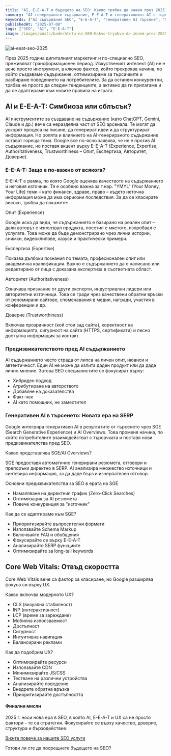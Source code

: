 ```yaml
---
title: "AI, E-E-A-T и бъдещето на SEO: Какво трябва да знаем през 2025?"
summary: "AI-генерираното съдържание, E-E-A-T и генеративният AI в търсенето променят SEO пейзажа. Вижте как да се адаптирате и да останете конкурентни."
keywords: ["AI съдържание SEO", "E-E-A-T", "генеративен AI търсене", "SGE", "AI Overviews", "Core Web Vitals", "потребителско изживяване SEO", "SEO тенденции 2025"]
publishedAt: "2025-07-08"
tags: ["SEO", "AI", "E-E-A-T"]
image: /images/posts/badeshteto-na-SEO-Kakvo-tryabva-da-znaem-prez-2025.jpg
---
```


![ai-eeat-seo-2025](/images/posts/badeshteto-na-SEO-Kakvo-tryabva-da-znaem-prez-2025.jpg)

През 2025 година дигиталният маркетинг и по-специално SEO, преживяват трансформационен период. Изкуственият интелект (AI) не е вече просто инструмент, а ключов фактор, който прекроява начина, по който създаваме съдържание, оптимизираме за търсачките и разбираме поведението на потребителите. За да останем конкурентни, трябва не просто да следим тенденциите, а активно да ги прилагаме и да се адаптираме към новите правила на играта.

## AI и E-E-A-T: Симбиоза или сблъсък?

AI инструментите за създаване на съдържание (като ChatGPT, Gemini, Claude и др.) вече са неразделна част от SEO арсенала. Те могат да ускорят процеса на писане, да генерират идеи и да структурират информация. Но ролята и влиянието на AI-генерираното съдържание остават гореща тема. Google все по-ясно заявява, че не е против AI съдържание, но поставя акцент върху E-E-A-T (Experience, Expertise, Authoritativeness, Trustworthiness – Опит, Експертиза, Авторитет, Доверие).

### E-E-A-T: Защо е по-важно от всякога?

E-E-A-T е рамка, по която Google оценява качеството на съдържанието и неговия източник. Тя е особено важна за т.нар. "YMYL" (Your Money, Your Life) теми – като финанси, здраве, право – където неточна информация може да има сериозни последствия. За да се класирате високо, трябва да покажете:

Опит (Experience)

Google иска да види, че съдържанието е базирано на реален опит – дали авторът е използвал продукта, посетил е мястото, изпробвал е услугата. Това може да бъде демонстрирано чрез лични истории, снимки, видеоклипове, казуси и практически примери.

Експертиза (Expertise)

Показва дълбоки познания по темата, професионален опит или академична квалификация. Важно е съдържанието да е написано или редактирано от лица с доказана експертиза в съответната област.

Авторитет (Authoritativeness)

Означава признание от други експерти, индустриални лидери или авторитетни източници. Това се гради чрез качествени обратни връзки от реномирани сайтове, споменавания в медии, награди, участия в конференции и др.

Доверие (Trustworthiness)

Включва прозрачност (кой стои зад сайта), коректност на информацията, сигурност на сайта (HTTPS, сертификати) и лесно достъпна информация за контакт.

### Предизвикателството пред AI съдържанието

AI съдържанието често страда от липса на личен опит, нюанси и автентичност. Един AI не може да изпита даден продукт или да даде лично мнение. Затова SEO специалистите се фокусират върху:

* Хибриден подход
* Атрибутиране на авторството
* Добавяне на доказателства
* Факт-чек
* AI като помощник, не заместител

### Генеративен AI в търсенето: Новата ера на SERP

Google интегрира генеративен AI в резултатите от търсенето чрез SGE (Search Generative Experience) и AI Overviews. Това променя начина, по който потребителите взаимодействат с търсачката и поставя нови предизвикателства пред SEO.

Какво представлява SGE/AI Overviews?

SGE предоставя автоматично генерирани резюмета, отговори и препоръки директно в SERP. AI анализира множество източници и синтезира информация, за да даде бърз и изчерпателен отговор.

Основни предизвикателства за SEO в ерата на SGE

* Намаляване на директния трафик (Zero-Click Searches)
* Оптимизация за AI резюмета
* Повече конкуренция за "източник"

Как да се адаптираме към SGE?

* Приоритизирайте въпросителни формати
* Използвайте Schema Markup
* Включвайте FAQ и обобщения
* Фокусирайте се върху E-E-A-T
* Анализирайте SERP функциите
* Оптимизирайте за long-tail keywords

## Core Web Vitals: Отвъд скоростта

Core Web Vitals вече са фактор за класиране, но Google разширява фокуса си върху UX.

Какво включва модерното UX?

* CLS (визуална стабилност)
* INP (интерактивност)
* LCP (време за зареждане)
* Мобилна използваемост
* Достъпност
* Сигурност
* Интуитивна навигация
* Балансирани реклами

Как да подобрим UX?

* Оптимизирайте ресурси
* Използвайте CDN
* Минимизирайте JS/CSS
* Тестване на различни устройства
* Анализирайте поведение
* Внедрете обратна връзка
* Приоритизирайте достъпността

#### Финални мисли

2025 г. носи нова ера в SEO, в която AI, E-E-A-T и UX са не просто фактори – те са стратегия. Фокусирайте се върху качество, доверие, структура и бързодействие.

[Вижте повече за нашите SEO услуги](https://stanchev.bg/seo-uslugi)

Готови ли сте да посрещнете бъдещето на SEO?
